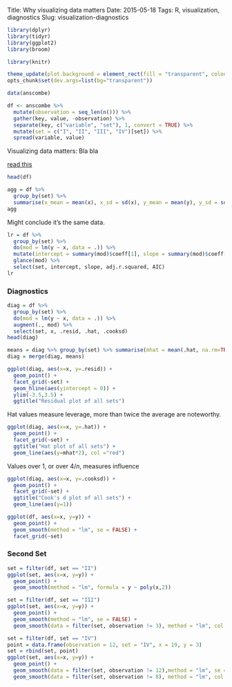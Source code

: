 Title: Why visualizing data matters
Date: 2015-05-18
Tags: R, visualization, diagnostics
Slug: visualization-diagnostics

```r
library(dplyr)
library(tidyr)
library(ggplot2)
library(broom)
```
```r
library(knitr)

theme_update(plot.background = element_rect(fill = "transparent", colour = NA))
opts_chunk$set(dev.args=list(bg="transparent"))
```

```r
data(anscombe)

df <- anscombe %>%
  mutate(observation = seq_len(n())) %>%
  gather(key, value, -observation) %>%
  separate(key, c("variable", "set"), 1, convert = TRUE) %>%
  mutate(set = c("I", "II", "III", "IV")[set]) %>%
  spread(variable, value)
```

Visualizing data matters: Bla bla

[read this](https://www.nosm.ca/uploadedFiles/Research/Northern_Health_Research_Conference/Past_Conferences/2008/WEAVER%20Bruce.pdf)


```r
head(df)
```

```r
agg = df %>%
  group_by(set) %>%
  summarise(x_mean = mean(x), x_sd = sd(x), y_mean = mean(y), y_sd = sd(y))
agg
```
Might conclude it's the same data. 

```r
lr = df %>%
  group_by(set) %>% 
  do(mod = lm(y ~ x, data = .)) %>%
  mutate(intercept = summary(mod)$coeff[1], slope = summary(mod)$coeff[2]) %>%
  glance(mod) %>%
  select(set, intercept, slope, adj.r.squared, AIC)
lr
```


### Diagnostics

```r
diag = df %>%
  group_by(set) %>%
  do(mod = lm(y ~ x, data = .)) %>%
  augment(., mod) %>%
  select(set, x, .resid, .hat, .cooksd) 
head(diag)
```
```r
means = diag %>% group_by(set) %>% summarise(mhat = mean(.hat, na.rm=TRUE), mcooksd = mean(.cooksd, na.rm = TRUE))
diag = merge(diag, means)
```
```r
ggplot(diag, aes(x=x, y=.resid)) +
  geom_point() +
  facet_grid(~set) + 
  geom_hline(aes(yintercept = 0)) +
  ylim(-3.5,3.5) +
  ggtitle("Residual plot of all sets")
```
Hat values measure leverage, more than twice the average are noteworthy.

```r
ggplot(diag, aes(x=x, y=.hat)) +
  geom_point() +
  facet_grid(~set) + 
  ggtitle("Hat plot of all sets") +
  geom_line(aes(y=mhat*2), col ="red")

```
Values over 1, or over $4/n$, measures influence
```r
ggplot(diag, aes(x=x, y=.cooksd)) +
  geom_point() +
  facet_grid(~set) + 
  ggtitle("Cook's d plot of all sets") +
  geom_line(aes(y=1))
```

```r
ggplot(df, aes(x=x, y=y)) + 
  geom_point() + 
  geom_smooth(method = "lm", se = FALSE) +
  facet_grid(~set)
```

### Second Set
```r
set = filter(df, set == "II")
ggplot(set, aes(x=x, y=y)) + 
  geom_point() +
  geom_smooth(method = "lm", formula = y ~ poly(x,2))
```


```r
set = filter(df, set == "III")
ggplot(set, aes(x=x, y=y)) + 
  geom_point() +
  geom_smooth(method = "lm", se = FALSE) +
  geom_smooth(data = filter(set, observation != 3), method = "lm", col ="red")
```

```r
set = filter(df, set == "IV")
point = data.frame(observation = 12, set = "IV", x = 19, y = 3)
set = rbind(set, point)
ggplot(set, aes(x=x, y=y)) + 
  geom_point() +
  geom_smooth(data = filter(set, observation != 12),method = "lm", se = FALSE) +
  geom_smooth(data = filter(set, observation != 8), method = "lm", col ="red", se = FALSE)
```
